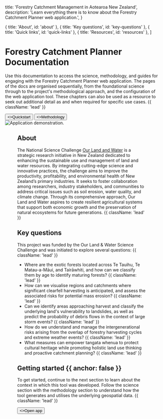 

  title: 'Forestry Catchment Management in Aotearoa New Zealand',
  description:
    'Learn everything there is to know about the Forestry Catchment Planner web application.',
}

  { title: 'About', id: 'about' },
  { title: 'Key questions', id: 'key-questions' },
  { title: 'Quick links', id: 'quick-links' },
  { title: 'Resources', id: 'resources' },
]

<HeroPattern />

# Forestry Catchment Planner Documentation

Use this documentation to access the science, methodology, and guides for engaging with the Forestry Catchment Planner web application. The pages of the docs are organised sequentially, from the foundational science through to the project's methodological approach, and the configuration of the web application tool. These chapters can also be used as a resource to seek out additional detail as and when required for specific use cases. {{ className: 'lead' }}

<div className="not-prose mb-16 mt-6 flex gap-3">
  <Button href="/quickstart" arrow="right">
    <>Quickstart</>
  </Button>
  <Button href="/plantation-forests" variant="outline">
    <>Methodology</>
  </Button>
</div>

<Image src={timeSlider} alt="Application demonstration." sizes="100vw" className="h-auto w-full rounded-sm object-fit" />

<Figure src={demoLight} srcDark={demoNeutral} alt="Application demonstration." />

## About

The National Science Challenge [Our Land and Water](https://ourlandandwater.nz/) is a strategic research initiative in New Zealand dedicated to enhancing the sustainable use and management of land and water resources. By integrating cutting-edge science and innovative practices, the challenge aims to improve the productivity, profitability, and environmental health of New Zealand’s primary industries. It seeks to foster collaboration among researchers, industry stakeholders, and communities to address critical issues such as soil erosion, water quality, and climate change. Through its comprehensive approach, Our Land and Water aspires to create resilient agricultural systems that support both economic growth and the preservation of natural ecosystems for future generations. {{ className: 'lead' }}

## Key questions

This project was funded by the Our Land & Water Science Challenge and was initiated to explore several questions: {{ className: 'lead' }}

- Where are the exotic forests located across Te Tauihu, Te Matau-a-Māui, and Tairāwhiti, and how can we classify them by age to identify maturing forests? {{ className: 'lead' }}
- How can we visualise regions and catchments where significant clearfell harvesting is anticipated, and assess the associated risks for potential mass erosion? {{ className: 'lead' }}
- Can we identify areas approaching harvest and classify the underlying land's vulnerability to landslides, as well as predict the probability of debris flows in the context of large storm events? {{ className: 'lead' }}
- How do we understand and manage the intergenerational risks arising from the overlap of forestry harvesting cycles and extreme weather events? {{ className: 'lead' }}
- What measures can empower tangata whenua to protect cultural heritage while promoting holistic land use thinking and proactive catchment planning? {{ className: 'lead' }}

## Getting started {{ anchor: false }}

To get started, continue to the next section to learn about the context in which this tool was developed. Follow the science section with the methodology section to understand how the tool generates and utilises the underlying geospatial data. {{ className: 'lead' }}

<div className="not-prose">
  <Button href="https://catchment.staging.maphq.co.nz/" variant="text" arrow="right">
    <>Open app</>
  </Button>
</div>

<Guides />

<Resources />

